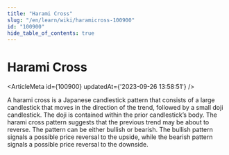 ```yaml
---
title: "Harami Cross"
slug: "/en/learn/wiki/haramicross-100900"
id: "100900"
hide_table_of_contents: true
---
```



# Harami Cross

<ArticleMeta id={100900} updatedAt={'2023-09-26 13:58:51'} />
<div className='border-solid border-b border-t-0 my-4 border-[var(--ifm-color-gray-300)]' />

A harami cross is a Japanese candlestick pattern that consists of a large candlestick that moves in the direction of the trend, followed by a small doji candlestick. The doji is contained within the prior candlestick’s body. The harami cross pattern suggests that the previous trend may be about to reverse. The pattern can be either bullish or bearish. The bullish pattern signals a possible price reversal to the upside, while the bearish pattern signals a possible price reversal to the downside.
